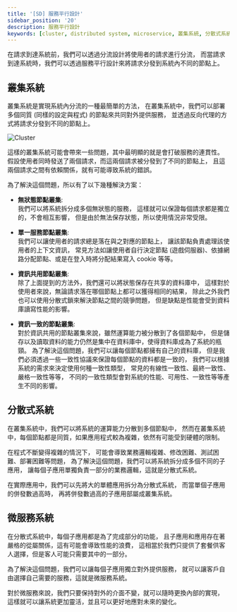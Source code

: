 ```yaml
---
title: '[SD] 服務平行設計'
sidebar_position: '20'
description: 服務平行設計
keywords: [cluster, distributed system, microservice, 叢集系統, 分散式系統, 微服務系統]
---
```


在請求到達系統前，我們可以透過分流設計將使用者的請求進行分流，
而當請求到達系統時，我們可以透過服務平行設計來將請求分發到系統內不同的節點上。

## 叢集系統

叢集系統是實現系統內分流的一種最簡單的方法，
在叢集系統中，我們可以部署多個同質 (同樣的設定與程式) 的節點來共同對外提供服務，
並透過反向代理的方式將請求分發到不同的節點上。

![Cluster](./img/cluster-1.png)

這樣的叢集系統可能會帶來一些問題，其中最明顯的就是會打破服務的連貫性。
假設使用者同時發送了兩個請求，而這兩個請求被分發到了不同的節點上，
且這兩個請求之間有依賴關係，就有可能導致系統的錯誤。

為了解決這個問題，所以有了以下幾種解決方案：

- **無狀態節點叢集**:  
  我們可以將系統拆分成多個無狀態的服務，
  這樣就可以保證每個請求都是獨立的，不會相互影響，
  但是由於無法保存狀態，所以使用情況非常受限。

- **單一服務節點叢集**:  
  我們可以讓使用者的請求總是落在與之對應的節點上，
  讓該節點負責處理該使用者的上下文資訊，
  常見方法如讓使用者自行決定節點 (遊戲伺服器)、依據網路分配節點、或是在登入時將分配結果寫入 cookie 等等。

- **資訊共用節點叢集**:  
  除了上面提到的方法外，我們還可以將狀態保存在共享的資料庫中，
  這樣對於使用者來說，無論請求落在哪個節點上都可以獲得相同的結果，
  除此之外我們也可以使用分散式鎖來解決節點之間的競爭問題，
  但是缺點是性能會受到資料庫讀寫性能的影響。

- **資訊一致的節點叢集**:  
  對於資訊共用的節點叢集來說，雖然運算能力被分散到了各個節點中，
  但是儲存以及讀取資料的能力仍然是集中在資料庫中，使得資料庫成為了系統的瓶頸。
  為了解決這個問題，我們可以讓每個節點都擁有自己的資料庫，
  但是我們必須透過一些一致性協議來保證每個節點的資料都是一致的，
  我們可以根據系統的需求來決定使用何種一致性類型，
  常見的有線性一致性、最終一致性、嚴格一致性等等，
  不同的一致性類型會對系統的性能、可用性、一致性等等產生不同的影響。

## 分散式系統

在叢集系統中，我們可以將系統的運算能力分散到多個節點中，
然而在叢集系統中，每個節點都是同質，如果應用程式較為複雜，依然有可能受到硬體的限制。

在程式不斷變得複雜的情況下，
可能會導致業務邏輯複雜、修改困難、測試困難、部署困難等問題，
為了解決這個問題，我們可以將系統拆分成多個不同的子應用，
讓每個子應用單獨負責一部分的業務邏輯，這就是分散式系統。

在實際應用中，我們可以先將大的單體應用拆分為分散式系統，
而當單個子應用的併發數過高時，
再將併發數過高的子應用部屬成叢集系統。

## 微服務系統

在分散式系統中，每個子應用都是為了完成部分的功能，
且子應用和應用存在著嚴格的從屬關係，這有可能會導致性能的浪費，
這相當於我們只提供了套餐供客人選擇，但是客人可能只需要其中的一部分。

為了解決這個問題，我們可以讓每個子應用獨立對外提供服務，
就可以讓客戶自由選擇自己需要的服務，這就是微服務系統。

對於微服務來說，我們只要保持對外的介面不變，就可以隨時更換內部的實現，
這樣就可以讓系統更加靈活，並且可以更好地應對未來的變化。
